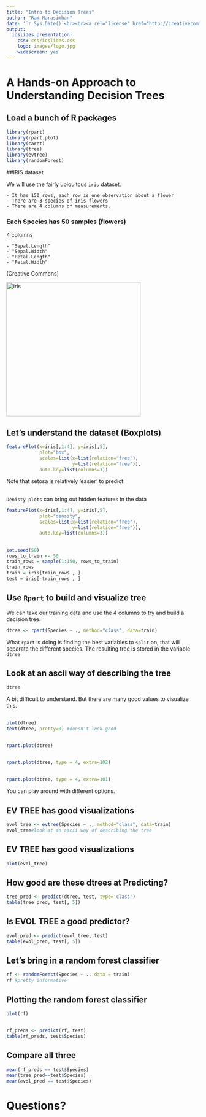 ```yaml
---
title: "Intro to Decision Trees"
author: "Ram Narasimhan"
date: '`r Sys.Date()`<br><br><a rel="license" href="http://creativecommons.org/licenses/by-nc-sa/4.0/"><img style="border-width:0" src="images/by-nc-sa-4.0-88x31.png" /></a>'
output:
  ioslides_presentation:
    css: css/ioslides.css
    logo: images/logo.jpg
    widescreen: yes
---
```


# A Hands-on Approach to Understanding Decision Trees


## Load a bunch of R packages

```r
library(rpart)
library(rpart.plot)
library(caret)
library(tree)
library(evtree)
library(randomForest)
```

##IRIS dataset

<div class="columns-2">

We will use the fairly ubiquitous `iris` dataset.

    - It has 150 rows, each row is one observation about a flower
    - There are 3 species of iris flowers
    - There are 4 columns of measurements.

### Each Species has 50 samples (flowers)

4 columns

    - "Sepal.Length" 
    - "Sepal.Width"  
    - "Petal.Length" 
    - "Petal.Width" 




(Creative Commons)

<img src="images/iris_versicolor_3.jpg" alt="iris" height="350">
</div>


## Let's understand the dataset (Boxplots) {.smaller}
```r
featurePlot(x=iris[,1:4], y=iris[,5], 
            plot="box", 
            scales=list(x=list(relation="free"), 
                        y=list(relation="free")),
            auto.key=list(columns=3))

```
Note that setosa is relatively 'easier' to predict

## {.smaller}
`Denisty plots` can bring out hidden features in the data 
```r
featurePlot(x=iris[,1:4], y=iris[,5], 
            plot="density", 
            scales=list(x=list(relation="free"), 
                        y=list(relation="free")),
            auto.key=list(columns=3))
```


##

```r
set.seed(50)
rows_to_train <- 50
train_rows = sample(1:150, rows_to_train)
train_rows
train = iris[train_rows , ]
test = iris[-train_rows , ]
```


## Use `Rpart` to build and visualize tree

We can take our training data and use the 4 columns to try and build a decision tree. 

```r
dtree <- rpart(Species ~ ., method="class", data=train)
```

What `rpart` is doing is finding the best variables to `split` on, that will separate the different species. The resulting tree is stored in the variable `dtree`

## Look at an ascii way of describing the tree
```r
dtree
```
A bit difficult to understand. But there are many good values to visualize this.

##

```r
plot(dtree)
text(dtree, pretty=0) #doesn't look good

```



##

```r
rpart.plot(dtree)
```

## 
```r
rpart.plot(dtree, type = 4, extra=102)
```

## 
```r
rpart.plot(dtree, type = 4, extra=101)
```
You can play around with different options.


## EV TREE has good visualizations

```r
evol_tree <- evtree(Species ~ ., method="class", data=train)
evol_tree#look at an ascii way of describing the tree

```

## EV TREE has good visualizations

```r
plot(evol_tree)
```

## How good are these dtrees at Predicting?

```r
tree_pred <- predict(dtree, test, type='class')
table(tree_pred, test[, 5])

```


## Is EVOL TREE a good predictor?

```r
evol_pred <- predict(evol_tree, test)
table(evol_pred, test[, 5])

```


## Let's bring in a random forest classifier
```r
rf <- randomForest(Species ~ ., data = train)
rf #pretty informative
```

## Plotting the random forest classifier
```r
plot(rf)
```


##

```r
rf_preds <- predict(rf, test)
table(rf_preds, test$Species)

```

## Compare all three

```r
mean(rf_preds == test$Species)
mean(tree_pred==test$Species)
mean(evol_pred == test$Species)

```









# Questions?




